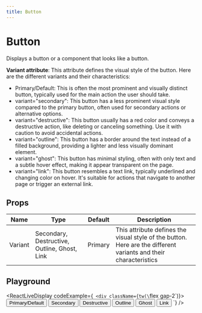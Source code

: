 ```yaml
---
title: Button
---
```

# Button
Displays a button or a component that looks like a button.

**Variant attribute**: This attribute defines the visual style of the button. Here are the different variants and their characteristics:

*   Primary/Default: This is often the most prominent and visually distinct button, typically used for the main action the user should take.
*   variant="secondary": This button has a less prominent visual style compared to the primary button, often used for secondary actions or alternative options.
*   variant="destructive": This button usually has a red color and conveys a destructive action, like deleting or canceling something. Use it with caution to avoid accidental actions.
*   variant="outline": This button has a border around the text instead of a filled background, providing a lighter and less visually dominant element.
*   variant="ghost": This button has minimal styling, often with only text and a subtle hover effect, making it appear transparent on the page.
*   variant="link": This button resembles a text link, typically underlined and changing color on hover. It's suitable for actions that navigate to another page or trigger an external link.

## Props

| Name    | Type                                      | Default | Description                                                                                     |
| ------- | ----------------------------------------- | ------- | ----------------------------------------------------------------------------------------------- |
| Variant | Secondary, Destructive, Outline, Ghost, Link | Primary | This attribute defines the visual style of the button. Here are the different variants and their characteristics |


## Playground

<ReactLiveDisplay
  codeExample={`
          <div className={tw(\`flex gap-2\`)}>
            <Button> Primary/Default </Button>
            <Button variant="secondary"> Secondary </Button>
            <Button variant="destructive"> Destructive </Button>
            <Button variant="outline"> Outline </Button>
            <Button variant="ghost"> Ghost </Button>
            <Button variant="link"> Link </Button>
          </div>`} />
